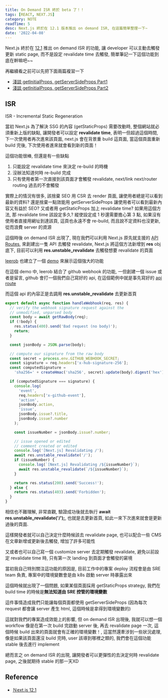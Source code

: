 ```yaml
---
title: On Demand ISR 終於 beta 了！！
tags: [REACT, NEXT.JS]
category: NOTE
readTime: 5
desc: Next.js 終於在 12.1 版本推出 on demand ISR, 在這篇簡單整理一下~
date: '2022-04-08'
---
```


Next.js 終於在 [12.1](https://nextjs.org/blog/next-12-1#on-demand-incremental-static-regeneration-beta) 推出 on demand ISR 的功能, 讓 developer 可以主動去觸發更新 static page,
而不是設定 revalidate time 去觸發, 簡單筆記一下這個功能到底在幹嘛吧~~

再繼續看之前可以先把下面兩篇複習一下

- [淺談 getInitialProps, getServerSideProps Part1](/blog/getinitialprops-and-getserversideprops-part1)
- [淺談 getInitialProps, getServerSideProps Part2](/blog/getinitialprops-and-getserversideprops-part2)

## ISR 

ISR - Incremental Static Regeneration

當初 Next.js 為了解決 SSG 的內容 (getStaticProps) 需要改動時, 整個網站就必須重新上版的缺點, 讓開發者可以設定 **revalidate time**,
表明一但超過這個時間, 下一次使用者再次進來該頁面, next.js 會在背景重 build 這頁面, 當這個頁面重新 build 完後, 下次使用者進來就會看到新的頁面！

這個功能很棒, 但還是有一些缺點

1. 只能設定 revalidate time 來決定 re-build 的時機
2. 沒辦法知道何時 re-build 完成
3. 只有使用者第一次直接到該頁面才會觸發 revalidate, next/link next/router routing 過去的不會觸發

實際上的情況有很多, 該捨棄 SEO 用 CSR 去 render 頁面, 讓使用者總是可以看到最新的資料?
還是捨棄一點效能用 getServerSideProps 讓使用者可以看到最新內容又有益於 SEO? 又或者用 getStaticProps 加上 revalidate time?
如果用這個方法, 那 revalidate time 該設定多久? 縱使設定成 1 秒還需要擔心第 3 點, 如果沒有使用者直接用網址到達該頁, 這頁也永遠不會 re-build,
而且說不定資料也沒更新, 從而浪費 server 的資源

這個時後 on demand ISR 出現了, 現在我們可以利用 Next.js 原先就支援的 [API Routes](https://nextjs.org/docs/api-routes/introduction),
來創建出一隻 API 去觸發 revalidate, Next.js 將這個方法新增到 **res** obj 底下, 目前可以利用 **res.unstable_revalidate** 去觸發想要 revalidate 的頁面

[leerob](https://github.com/leerob) 也建立了一個 [demo](https://on-demand-isr.vercel.app/) 來展示這個強大的功能

在這個 demo 中, leerob 結合了 github webhook 的功能, 一但創建一個 issue 或者是留言, github 會打一個我們自己寫好的 api, 在這個範例中就是事先寫好的 [api route](https://github.com/leerob/on-demand-isr/blob/main/pages/api/webhook.js)

而這個 api 的內容正是去調用 **res.unstable_revalidate** 去更新首頁

```js
export default async function handleWebhook(req, res) {
  // verify the webhook signature request against the
  // unmodified, unparsed body
  const body = await getRawBody(req);
  if (!body) {
    res.status(400).send('Bad request (no body)');
    return;
  }

  const jsonBody = JSON.parse(body);

  // compute our signature from the raw body
  const secret = process.env.GITHUB_WEBHOOK_SECRET;
  const signature = req.headers['x-hub-signature-256'];
  const computedSignature =
    'sha256=' + createHmac('sha256', secret).update(body).digest('hex');

  if (computedSignature === signature) {
    console.log(
      'event',
      req.headers['x-github-event'],
      'action',
      jsonBody.action,
      'issue',
      jsonBody.issue?.title,
      jsonBody.issue?.number
    );

    const issueNumber = jsonBody.issue?.number;

    // issue opened or edited
    // comment created or edited
    console.log('[Next.js] Revalidating /');
    await res.unstable_revalidate('/');
    if (issueNumber) {
      console.log(`[Next.js] Revalidating /${issueNumber}`);
      await res.unstable_revalidate(`/${issueNumber}`);
    }

    return res.status(200).send('Success!');
  } else {
    return res.status(403).send('Forbidden');
  }
}
```

相信也不難理解, 非常直觀, 驗證成功後就去執行 **await res.unstable_revalidate('/');**, 也就是去更新首頁, 如此一來下次進來就會是更新過後的頁面.

這樣開發者就可以自己決定什麼時候該去 revalidate page, 也可以配合一些 CMS 在文章新增或更新後去觸發, 增加了許多可能性

又或者也可以自己寫一個 customize server 去定期觸發 revalidate, 避免以前設定 revalidate time 時, 只有第一次 landing 到頁面才會觸發的窘境

當初我自己特別關注這功能的原因是, 目前工作中的專案 deploy 流程會是由 SRE team 負責, 專案中的環境變數會是由 k8s 啟動 server 時暴露出來

這個時候就出現了一個問題, 如果某個頁面採用 getStaticProps strategy, 我們在 build time 的時候是**無法知道由 SRE 控管的環境變數**

這件事情造成我們只能讓每個頁面都使用 getServerSideProps (因為每次 request 都會讓 server 產生 html, 這個時候是拿得到環境變數的)

這就對我們的專案造成效能上的影響, 但 on demand ISR 出現後, 我就可以想一個 workflow 像是在第一次 build 完啟動 server 後, 再去 revalidate page 一次,
這個時候 build 出來的頁面就會有正確的環境變數！, 這當然還牽涉到一些狀況處理, 像是如果該頁面還沒 build 完時, user 該導到哪裡之類的,
我們會在這個功能 stable 後去進行 implement

總而言之 on demand ISR 的出現, 讓開發者可以更彈性的去決定何時 revalidate page, 之後就期待 stable 的那一天XD

## Reference

- [Ｎext.js 12.1](https://nextjs.org/blog/next-12-1#on-demand-incremental-static-regeneration-beta)










